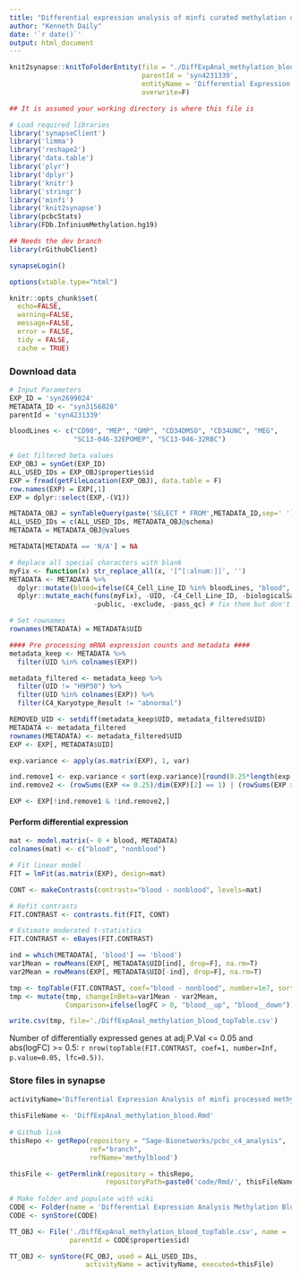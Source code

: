 ```yaml
---
title: "Differential expression analysis of minfi curated methylation data - blood samples"
author: "Kenneth Daily"
date: '`r date()`'
output: html_document
---
```


```r
knit2synapse::knitToFolderEntity(file = "./DiffExpAnal_methylation_blood.Rmd", 
                                 parentId = 'syn4231339',
                                 entityName = 'Differential Expression Analysis Methylation Blood', 
                                 overwrite=F)

```

```r
## It is assumed your working directory is where this file is

# Load required libraries
library('synapseClient')
library('limma')
library('reshape2')
library('data.table')
library('plyr')
library('dplyr')
library('knitr')
library('stringr')
library('minfi')
library('knit2synapse')
library(pcbcStats)
library(FDb.InfiniumMethylation.hg19)

## Needs the dev branch
library(rGithubClient)

synapseLogin()

options(xtable.type="html")

knitr::opts_chunk$set(
  echo=FALSE,
  warning=FALSE,
  message=FALSE,
  error = FALSE,
  tidy = FALSE,
  cache = TRUE)
```
### Download data
```r
# Input Parameters
EXP_ID = 'syn2699024'
METADATA_ID <- "syn3156828"
parentId = 'syn4231339'

bloodLines <- c("CD90", "MEP", "GMP", "CD34DMSO", "CD34UNC", "MEG", 
                "SC13-046-32EPOMEP", "SC13-046-32RBC")
```

```r
# Get filtered beta values
EXP_OBJ = synGet(EXP_ID)
ALL_USED_IDs = EXP_OBJ$properties$id
EXP = fread(getFileLocation(EXP_OBJ), data.table = F)
row.names(EXP) = EXP[,1]
EXP = dplyr::select(EXP,-(V1))
```

```r
METADATA_OBJ = synTableQuery(paste('SELECT * FROM',METADATA_ID,sep=' '))
ALL_USED_IDs = c(ALL_USED_IDs, METADATA_OBJ@schema)
METADATA = METADATA_OBJ@values

METADATA[METADATA == 'N/A'] = NA

# Replace all special characters with blank
myFix <- function(x) str_replace_all(x, '[^[:alnum:]]', '')
METADATA <- METADATA %>%
  dplyr::mutate(blood=ifelse(C4_Cell_Line_ID %in% bloodLines, "blood", "nonblood")) %>% 
  dplyr::mutate_each(funs(myFix), -UID, -C4_Cell_Line_ID, -biologicalSampleName,
                     -public, -exclude, -pass_qc) # fix them but don't touch some columns

# Set rownames
rownames(METADATA) = METADATA$UID

```

```r
#### Pre processing mRNA expression counts and metadata ####
metadata_keep <- METADATA %>% 
  filter(UID %in% colnames(EXP))

metadata_filtered <- metadata_keep %>%
  filter(UID != "H9P50") %>%
  filter(UID %in% colnames(EXP)) %>%
  filter(C4_Karyotype_Result != "abnormal")

REMOVED_UID <- setdiff(metadata_keep$UID, metadata_filtered$UID)
METADATA <- metadata_filtered
rownames(METADATA) <- metadata_filtered$UID
EXP <- EXP[, METADATA$UID]

```

```r
exp.variance <- apply(as.matrix(EXP), 1, var)

ind.remove1 <- exp.variance < sort(exp.variance)[round(0.25*length(exp.variance))]
ind.remove2 <- (rowSums(EXP <= 0.25)/dim(EXP)[2] == 1) | (rowSums(EXP >= 0.75)/dim(EXP)[2] == 1)

EXP <- EXP[!ind.remove1 & !ind.remove2,]

```

#### Perform differential expression
```r
mat <- model.matrix(~ 0 + blood, METADATA)
colnames(mat) <- c("blood", "nonblood")

# Fit linear model
FIT = lmFit(as.matrix(EXP), design=mat)

CONT <- makeContrasts(contrasts="blood - nonblood", levels=mat)

# Refit contrasts
FIT.CONTRAST <- contrasts.fit(FIT, CONT)

# Estimate moderated t-statistics
FIT.CONTRAST <- eBayes(FIT.CONTRAST)

ind = which(METADATA[, 'blood'] == 'blood')
var1Mean = rowMeans(EXP[, METADATA$UID[ind], drop=F], na.rm=T)
var2Mean = rowMeans(EXP[, METADATA$UID[-ind], drop=F], na.rm=T)

tmp <- topTable(FIT.CONTRAST, coef="blood - nonblood", number=1e7, sort.by = "p")
tmp <- mutate(tmp, changeInBeta=var1Mean - var2Mean,
              Comparison=ifelse(logFC > 0, "blood__up", "blood__down"))

write.csv(tmp, file='./DiffExpAnal_methylation_blood_topTable.csv')
```
Number of differentially expressed genes at adj.P.Val <= 0.05 and abs(logFC) >= 0.5: `r nrow(topTable(FIT.CONTRAST, coef=1, number=Inf, p.value=0.05, lfc=0.5))`.

### Store files in synapse
```r
activityName='Differential Expression Analysis of minfi processed methylation data - blood vs non-blood samples'
  
thisFileName <- 'DiffExpAnal_methylation_blood.Rmd'
  
# Github link
thisRepo <- getRepo(repository = "Sage-Bionetworks/pcbc_c4_analysis", 
                    ref="branch", 
                    refName='methylblood')

thisFile <- getPermlink(repository = thisRepo,
                        repositoryPath=paste0('code/Rmd/', thisFileName))
    
# Make folder and populate with wiki
CODE <- Folder(name = 'Differential Expression Analysis Methylation Blood', parentId = parentId)
CODE <- synStore(CODE)

TT_OBJ <- File('./DiffExpAnal_methylation_blood_topTable.csv', name = 'topTable', 
               parentId = CODE$properties$id)

TT_OBJ <- synStore(FC_OBJ, used = ALL_USED_IDs, 
                   activityName = activityName, executed=thisFile)
```

